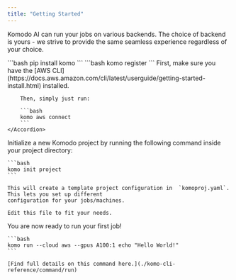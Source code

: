 ```yaml
---
title: "Getting Started"
---
```


Komodo AI can run your jobs on various backends. The choice of backend is yours - we strive to provide the same seamless experience regardless of your choice.


<Steps>
  <Step title="Install Komodo CLI">
    ```bash
    pip install komo
    ```
  </Step>
  <Step title="Register a new account">
    ```bash
    komo register
    ```
  </Step>
  <Step title="Connect your cloud account">
    <Accordion title="AWS">
        First, make sure you have the [AWS CLI](https://docs.aws.amazon.com/cli/latest/userguide/getting-started-install.html) installed.

        Then, simply just run:

        ```bash
        komo aws connect
        ```
    </Accordion>
  </Step>
  <Step title="(Optional) Initialize a Komodo project in your repository">
    Initialize a new Komodo project by running the following command inside your project directory:
    
    ```bash
    komo init project
    ```
    
    This will create a template project configuration in  `komoproj.yaml`. This lets you set up different
    configuration for your jobs/machines.

    Edit this file to fit your needs.
  </Step>
  <Step title="Run Your First Komodo Job">
    You are now ready to run your first job! 
    
    ```bash
    komo run --cloud aws --gpus A100:1 echo "Hello World!"
    ```
    
    [Find full details on this command here.](./komo-cli-reference/command/run)
  </Step>
</Steps>
